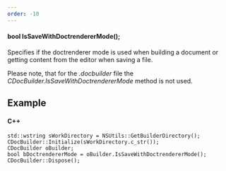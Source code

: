 ```yaml
---
order: -10
---
```

#### bool IsSaveWithDoctrendererMode();

Specifies if the doctrenderer mode is used when building a document or getting content from the editor when saving a file.

Please note, that for the *.docbuilder* file the *CDocBuilder.IsSaveWithDoctrendererMode* method is not used.

## Example

#### C++

```
std::wstring sWorkDirectory = NSUtils::GetBuilderDirectory();
CDocBuilder::Initialize(sWorkDirectory.c_str());
CDocBuilder oBuilder;
bool bDoctrendererMode = oBuilder.IsSaveWithDoctrendererMode();
CDocBuilder::Dispose();
```
